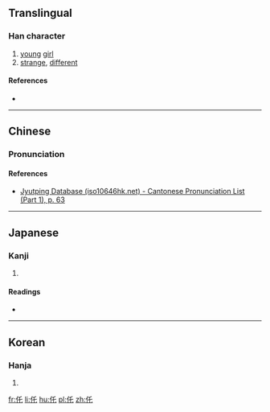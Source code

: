==Translingual==

===Han character===
{{Han char|rn=9|rad=人|as=03|sn=5|four=|canj=人竹心 (OHP)|ids=⿰[[亻]][[乇]]}}

# [[young]] [[girl]]
# [[strange]], [[different]]

====References====
* {{Han ref|kx=0093.010|dkj=00376|dj=0196.050|hdz=10114.060|uh=4EDB|ud=20187}}

----

==Chinese==
{{zh-hanzi-box|[[仛]]}}

===Pronunciation===
{{zh-pron
|m=tuō
|c=tok3
|mc=y
|oc=y
|ma=
|cat=n,a
}}

====References====
*[http://www.iso10646hk.net/jp/document/download.jsp Jyutping Database (iso10646hk.net) - Cantonese Pronunciation List (Part 1), p. 63]

----

==Japanese==

===Kanji===
{{ja-kanji|grade=|rs=人03}}

# {{defn|lang=ja|sort=人03}}

====Readings====
* {{ja-readings|on=[[た]] (ta), [[たく]] (taku)|kun=[[おとめ]] (otome), [[よる]] (yoru)}}

----

==Korean==

===Hanja===
{{ko-hanja|hangeul=[[차]], [[탁]]|rv=cha, tak|mr=ch'a, t'ak}}

# {{defn|lang=ko|sort=人03}}

[[fr:仛]]
[[li:仛]]
[[hu:仛]]
[[pl:仛]]
[[zh:仛]]